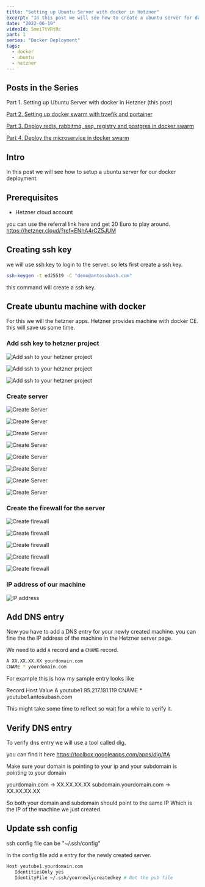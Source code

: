 ```yaml
---
title: "Setting up Ubuntu Server with docker in Hetzner"
excerpt: "In this post we will see how to create a ubuntu server for docker deployment."
date: "2022-06-19"
videoId: 5meiTtVRtRc
part: 1
series: "Docker Deployment"
tags:
  - docker
  - ubuntu
  - hetzner
---
```


## Posts in the Series

Part 1. Setting up Ubuntu Server with docker in Hetzner (this post)

[Part 2. Setting up docker swarm with traefik and portainer](/posts/part-2-setup-docker-swarm-with-traefik-and-portainer)

[Part 3. Deploy redis, rabbitmq, seq, registry and postgres in docker swarm](/posts/part-3-deploy-registry-redis-rabitmq-postgresql-in-docker)

[Part 4. Deploy the microservice in docker swarm](/posts/part-4-prepare-and-deploy-microservice-in-docker)

<YoutubeVideo videoId={props.videoId} />

<TOCInline toc={props.toc} asDisclosure />

## Intro

In this post we will see how to setup a ubuntu server for our docker deployment.

## Prerequisites

- Hetzner cloud account

you can use the referral link here and get 20 Euro to play around. https://hetzner.cloud/?ref=ENhA4rCZ5JUM

## Creating ssh key

we will use ssh key to login to the server. so lets first create a ssh key.

```bash
ssh-keygen -t ed25519 -C "demo@antosubash.com"
```

this command will create a ssh key.

## Create ubuntu machine with docker

For this we will the hetzner apps. Hetzner provides machine with docker CE. this will save us some time.

### Add ssh key to hetzner project

![Add ssh to your hetzner project](https://raw.githubusercontent.com/antosubash/images/main/assets/posts/docker-deployment/hetzner1.png)

![Add ssh to your hetzner project](https://raw.githubusercontent.com/antosubash/images/main/assets/posts/docker-deployment/hetzner2.png)

![Add ssh to your hetzner project](https://raw.githubusercontent.com/antosubash/images/main/assets/posts/docker-deployment/hetzner3.png)

### Create server

![Create Server](https://raw.githubusercontent.com/antosubash/images/main/assets/posts/docker-deployment/hetzner4.png)

![Create Server](https://raw.githubusercontent.com/antosubash/images/main/assets/posts/docker-deployment/hetzner5.png)

![Create Server](https://raw.githubusercontent.com/antosubash/images/main/assets/posts/docker-deployment/hetzner6.png)

![Create Server](https://raw.githubusercontent.com/antosubash/images/main/assets/posts/docker-deployment/hetzner7.png)

![Create Server](https://raw.githubusercontent.com/antosubash/images/main/assets/posts/docker-deployment/hetzner8.png)

![Create Server](https://raw.githubusercontent.com/antosubash/images/main/assets/posts/docker-deployment/hetzner9.png)

![Create Server](https://raw.githubusercontent.com/antosubash/images/main/assets/posts/docker-deployment/hetzner10.png)

![Create Server](https://raw.githubusercontent.com/antosubash/images/main/assets/posts/docker-deployment/hetzner11.png)

### Create the firewall for the server

![Create firewall](https://raw.githubusercontent.com/antosubash/images/main/assets/posts/docker-deployment/hetzner12.png)

![Create firewall](https://raw.githubusercontent.com/antosubash/images/main/assets/posts/docker-deployment/hetzner13.png)

![Create firewall](https://raw.githubusercontent.com/antosubash/images/main/assets/posts/docker-deployment/hetzner14.png)

![Create firewall](https://raw.githubusercontent.com/antosubash/images/main/assets/posts/docker-deployment/hetzner15.png)

![Create firewall](https://raw.githubusercontent.com/antosubash/images/main/assets/posts/docker-deployment/hetzner16.png)

### IP address of our machine

![IP address](https://raw.githubusercontent.com/antosubash/images/main/assets/posts/docker-deployment/hetzner17.png)

## Add DNS entry

Now you have to add a DNS entry for your newly created machine. you can fine the the IP address of the machine in the Hetzner server page.

We need to add `A` record and a `CNAME` record.

```bash
A XX.XX.XX.XX yourdomain.com
CNAME * yourdomain.com
```

For example this is how my sample entry looks like

Record      Host        Value
A           youtube1    95.217.191.119
CNAME       *           youtube1.antosubash.com

This might take some time to reflect so wait for a while to verify it.

## Verify DNS entry

To verify dns entry we will use a tool called dig.

you can find it here https://toolbox.googleapps.com/apps/dig/#A

Make sure your domain is pointing to your ip and your subdomain is pointing to your domain

yourdomain.com -> XX.XX.XX.XX
subdomain.yourdomain.com -> XX.XX.XX.XX

So both your domain and subdomain should point to the same IP Which is the IP of the machine we just created.

## Update ssh config

ssh config file can be "~/.ssh/config"

In the config file add a entry for the newly created server.

```bash
Host youtube1.yourdomain.com
   IdentitiesOnly yes
   IdentityFile ~/.ssh/yournewlycreatedkey # Not the pub file
```
